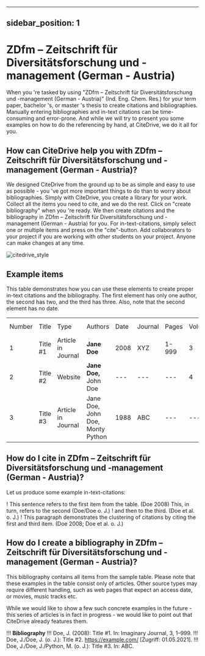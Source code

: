 
---
sidebar_position: 1
---

# ZDfm – Zeitschrift für Diversitätsforschung und -management (German - Austria)

When you 're tasked by using "ZDfm – Zeitschrift für Diversitätsforschung und -management (German - Austria)" (Ind. Eng. Chem. Res.) for your term paper, bachelor 's, or master 's thesis to create citations and bibliographies.
Manually entering bibliographies and in-text citations can be time-consuming and error-prone. And while we will try to present you some examples on how to do the referencing by hand, at CiteDrive, we do it all for you.

<!---
## About  ZDfm – Zeitschrift für Diversitätsforschung und -management (German - Austria)

* Title: ZDfm – Zeitschrift für Diversitätsforschung und -management (German - Austria)
* Short Title (Id): Ind. Eng. Chem. Res.)
* Authors: ZDfm – Zeitschrift für Diversitätsforschung und -management (German - Austria)
* Download: ZDfm – Zeitschrift für Diversitätsforschung und -management (German - Austria)
 --->

## How can CiteDrive help you with ZDfm – Zeitschrift für Diversitätsforschung und -management (German - Austria)?

We designed CiteDrive from the ground up to be as simple and easy to use as possible - you 've got more important things to do than to worry about bibliographies. Simply with CiteDrive, you create a library for your work. Collect all the items you need to cite, and we do the rest. Click on "create bibliography" when you 're ready. We then create citations and the bibliography in ZDfm – Zeitschrift für Diversitätsforschung und -management (German - Austria) for you. For in-text-citations, simply select one or multiple items and press on the "cite"-button. Add collaborators to your project if you are working with other students on your project. Anyone can make changes at any time.


![citedrive_style](images/zdfm--zeitschrift-fur-diversitatsforschung-und-management-german--austria.svg "Choose ZDfm – Zeitschrift für Diversitätsforschung und -management (German - Austria) in the CiteDrive App")


## Example items

This table demonstrates how you can use these elements to create proper in-text citations and the bibliography. The first element has only one author, the second has two, and the third has three. Also, note that the second element has no date.


<table>
  <tr>
   <td>Number
   </td>
   <td>Title
   </td>
   <td>Type
   </td>
   <td>Authors
   </td>
   <td>Date
   </td>
   <td>Journal
   </td>
   <td>Pages
   </td>
   <td>Volume
   </td>
   <td>Issue
   </td>
   <td>Access Date
   </td>
  </tr>
  <tr>
   <td>1
   </td>
   <td>Title #1
   </td>
   <td>Article in Journal
   </td>
   <td><strong>Jane Doe</strong>
   </td>
   <td>2008
   </td>
   <td>XYZ
   </td>
   <td>1-999
   </td>
   <td>3
   </td>
   <td>2
   </td>
   <td>--
   </td>
  </tr>
  <tr>
   <td>
2
   </td>
   <td>Title #2
   </td>
   <td>Website
   </td>
   <td><strong>Jane Doe, </strong>John Doe
   </td>
   <td>---
   </td>
   <td>---
   </td>
   <td>---
   </td>
   <td>4
   </td>
   <td>---
   </td>
   <td>2020-05-01
   </td>
  </tr>
  <tr>
   <td>3
   </td>
   <td>Title #3
   </td>
   <td>Article in Journal
   </td>
   <td>Jane Doe, John Doe, Monty Python
   </td>
   <td>1988
   </td>
   <td>ABC
   </td>
   <td>---
   </td>
   <td>---
   </td>
   <td>16
   </td>
   <td>---
   </td>
  </tr>
</table>



## How do I cite in  ZDfm – Zeitschrift für Diversitätsforschung und -management (German - Austria)?

Let us produce some example in-text-citations:

! This sentence refers to the first item from the table. (Doe 2008) This, in turn, refers to the second (Doe/Doe o. J.)
! and then to the third.  (Doe et al. o. J.)
! This paragraph demonstrates the clustering of citations by citing the first and third item. (Doe 2008; Doe et al. o. J.)



## How do I create a bibliography in ZDfm – Zeitschrift für Diversitätsforschung und -management (German - Austria)?

This bibliography contains all items from the sample table. Please note that these examples in the table consist only of articles. Other source types may require different handling, such as web pages that expect an access date, or movies, music tracks etc.

While we would like to show a few such concrete examples in the future - this series of articles is in fact in progress - we would like to point out that CiteDrive already features them.


!!! **Bibliography**
!!! Doe, J. (2008): Title #1. In: Imaginary Journal, 3, 1–999.
!!! Doe, J./Doe, J. (o. J.): Title #2. https://example.com/ [Zugriff: 01.05.2021].
!!! Doe, J./Doe, J./Python, M. (o. J.): Title #3. In: ABC.


```
        